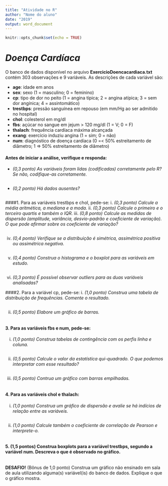 ```yaml
---
title: "Atividade no R"
author: "Nome do aluno"
date: "2019"
output: word_document
---
```


```r
knitr::opts_chunk$set(echo = TRUE)

```
# *Doença Cardíaca* 

O banco de dados disponível no arquivo **ExercicioDoencacardiaca.txt** contém 303 observações e 9 variáveis. As descrições de cada variável são:

- **age**: idade em anos
- **sex**: sexo (1 = masculino; 0 = feminino)
- **cp**: tipo de dor no peito (1 = angina típica; 2 = angina atípica; 3 = sem dor angínica; 4 = assintomático)
- **trestbps**: pressão sanguínea em repouso (em mm/Hg ao ser admitido no hospital)
- **chol**: colesterol em mg/dl
- **fbs**: açúcar no sangue em jejum > 120 mg/dl (1 = V; 0 = F)
- **thalach**: frequência cardíaca máxima alcançada
- **exang**: exercício induziu angina (1 = sim; 0 = não)
- **num**: diagnóstico de doença cardíaca (0 =< 50% estreitamento de diâmetro; 1 => 50% estreitamento de diâmetro)

#### Antes de iniciar a análise, verifique e responda:
- *(0,3 ponto) As variáveis foram lidas (codificadas) corretamente pelo R? Se não, codifique-as corretamente.*
```r

```

- *(0,2 ponto) Há dados ausentes?*
```r

```


####1.	Para as variáveis trestbps e chol, pede-se:
  i. *(0,3 ponto) Calcule a média aritmética, a mediana e a moda.*
  ii. *(0,3 ponto) Calcule o primeiro e o terceiro quartis e também o IQR.*
  iii. *(0,8 ponto) Calcule as medidas de dispersão (amplitude, variância, desvio-padrão e coeficiente de variação). O que pode afirmar sobre os coeficiente de variação?*
```r

```
  
  iv. *(0,4 ponto) Verifique se a distribuição é simétrica, assimétrica positiva ou assimétrica negativa.*
```r

```
  
  v. *(0,4 ponto) Construa o histograma e o boxplot para as variáveis em estudo.*
```r

```
  
  vi. *(0,3 ponto) É possível observar outliers para as duas variáveis analisadas?*
  

####2.	Para a variável cp, pede-se:
  i. *(1,0 ponto) Construa uma tabela de distribuição de frequências. Comente o resultado.*
```r

```
  
  ii. *(0,5 ponto) Elabore um gráfico de barras.*
```r

```
  

#### 3. Para as variáveis fbs e num, pede-se:
  i. *(1,0 ponto) Construa tabelas de contingência com os perfis linha e coluna.*
```r

```
  
  ii. *(0,5 ponto) Calcule o valor da estatística qui-quadrado. O que podemos interpretar com esse resultado?*
```r

```
  
  iii. *(0,5 ponto) Contrua um gráfico com barras empilhadas.*
```r

```
  

#### 4. Para as variáveis chol e thalach:
  i. *(1,0 ponto) Construa um gráfico de dispersão e avalie se há indícios de relação entre as variáveis.*
```r

```
  
  ii. *(1,0 ponto) Calcule também o coeficiente de correlação de Pearson e interprete-o.*
```r

```
  
  
#### 5. (1,5 pontos) Construa boxplots para a variável trestbps, segundo a variável num. Descreva o que é observado no gráfico.
```r

```


**DESAFIO!** (Bônus de 1,0 ponto) Construa um gráfico não ensinado em sala de aula utilizando alguma(s) variável(is) do banco de dados. Explique o que o gráfico mostra.
